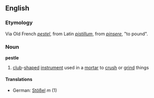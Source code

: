==English==
===Etymology===
Via Old French ''[[pestel]]'', from Latin ''[[pistillum]]'', from ''[[pinsere]]'', "to pound".
===Noun===
'''pestle'''
# [[club]]-[[shape]]d [[instrument]] used in a [[mortar]] to [[crush]] or [[grind]] things
====Translations====
*German: [[Stößel]] ''m'' (1)